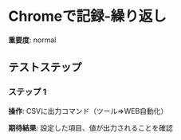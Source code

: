 # Chromeで記録-繰り返し

**重要度**: normal

## テストステップ

### ステップ 1

**操作**: CSVに出力コマンド（ツール⇒WEB自動化）

**期待結果**:
設定した項目、値が出力されることを確認

